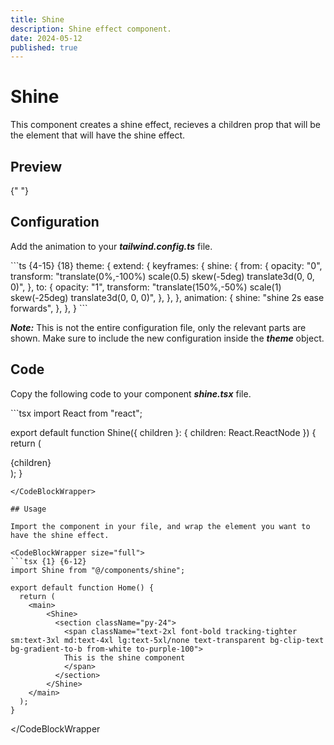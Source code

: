 ```yaml
---
title: Shine
description: Shine effect component.
date: 2024-05-12
published: true
---
```


# Shine

This component creates a shine effect, recieves a children prop that will be the element that will have the shine effect.

## Preview

<ComponentPreview name="shine" />{" "}

## Configuration

Add the animation to your **_tailwind.config.ts_** file.

<CodeBlockWrapper size="full">
```ts {4-15} {18}
  theme: {
    extend: {
      keyframes: {
        shine: {
         from: {
            opacity: "0",
            transform:
              "translate(0%,-100%) scale(0.5) skew(-5deg) translate3d(0, 0, 0)",
          },
          to: {
            opacity: "1",
            transform:
              "translate(150%,-50%) scale(1) skew(-25deg) translate3d(0, 0, 0)",
          },
        },
      },
      animation: {
       shine: "shine 2s ease forwards",
      },
    },
  }
```
</CodeBlockWrapper>

**_Note:_** This is not the entire configuration file, only the relevant parts are shown. Make sure to include the new configuration inside the **_theme_** object.

## Code

Copy the following code to your component **_shine.tsx_** file.

<CodeBlockWrapper size="full">
```tsx
import React from "react";

export default function Shine({ children }: { children: React.ReactNode }) {
  return (
    <div className="relative w-full h-full flex justify-center items-center overflow-hidden">
      {children}
      <div className="z-10 absolute w-5 md:w-8 h-[calc(70%)] md:h-[calc(90%)] top-[calc(-10%)] bg-white/30 blur-2xl animate-shine"></div>
    </div>
  );
}
```
</CodeBlockWrapper>

## Usage

Import the component in your file, and wrap the element you want to have the shine effect.

<CodeBlockWrapper size="full">
```tsx {1} {6-12}
import Shine from "@/components/shine";

export default function Home() {
  return (
    <main>
        <Shine>
          <section className="py-24">
            <span className="text-2xl font-bold tracking-tighter sm:text-3xl md:text-4xl lg:text-5xl/none text-transparent bg-clip-text bg-gradient-to-b from-white to-purple-100">
            This is the shine component
            </span>
          </section>
        </Shine>
    </main>
  );
}
```
</CodeBlockWrapper

>

